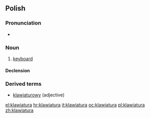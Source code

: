 ==Polish==

===Pronunciation===
* {{IPA|[klavjaˈtura]}}

===Noun===
{{infl|pl|noun|g=f}}

# [[keyboard]]

====Declension====
{{pl-decl-noun
|klawiatura|klawiatury
|klawiatury|klawiatur
|klawiaturze|klawiaturom
|klawiaturę|klawiatury
|klawiaturą|klawiaturami
|klawiaturze|klawiaturach
|klawiaturo|klawiatury
}}

===Derived terms===
* [[klawiaturowy]] (adjective)

[[el:klawiatura]]
[[hr:klawiatura]]
[[it:klawiatura]]
[[oc:klawiatura]]
[[pl:klawiatura]]
[[zh:klawiatura]]